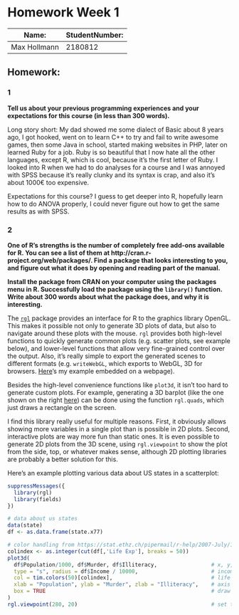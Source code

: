 Homework Week 1
========================================================

Name: | StudentNumber:
------|------
Max Hollmann | 2180812

Homework:
-----------

### 1
**Tell us about your previous programming experiences and your expectations for this course (in less than 300 words).**

Long story short: My dad showed me some dialect of Basic about 8 years ago, I got hooked, went on to learn C++ to try and fail to write awesome games, then some Java in school, started making websites in PHP, later on learned Ruby for a job. Ruby is so beautiful that I now hate all the other languages, except R, which is cool, because it's the first letter of Ruby. I looked into R when we had to do analyses for a course and I was annoyed with SPSS because it's really clunky and its syntax is crap, and also it's about 1000€ too expensive.

Expectations for this course? I guess to get deeper into R, hopefully learn how to do ANOVA properly, I could never figure out how to get the same results as with SPSS.

### 2
**One of R's strengths is the number of completely free add-ons available for R. You can see a list of them at http://cran.r-project.org/web/packages/. Find a package that looks interesting to you, and figure out what it does by opening and reading part of the manual.**

**Install the package from CRAN on your computer using the packages menu in R. Successfully load the package using the `library()` function. Write about 300 words about what the package does, and why it is interesting.**

The [`rgl`](http://cran.r-project.org/web/packages/rgl/index.html) package provides an interface for R to the graphics library OpenGL. This makes it possible not only to generate 3D plots of data, but also to navigate around these plots with the mouse. `rgl` provides both high-level functions to quickly generate common plots (e.g. scatter plots, see example below), and lower-level functions that allow very fine-grained control over the output. Also, it’s really simple to export the generated scenes to different formats (e.g. `writeWebGL`, which exports to WebGL, 3D for browsers. [Here](https://dl.dropboxusercontent.com/u/2886217/webgl.html)'s my example embedded on a webpage).

Besides the high-level convenience functions like `plot3d`, it isn't too hard to generate custom plots. For example, generating a 3D barplot (like the one shown on the right [here](http://rgl.neoscientists.org/gallery.shtml)) can be done using the function `rgl.quads`, which just draws a rectangle on the screen.

I find this library really useful for multiple reasons. First, it obviously allows showing more variables in a single plot than is possible in 2D plots. Second, interactive plots are way more fun than static ones. It is even possible to generate 2D plots from the 3D scene, using `rgl.viewpoint` to show the plot from the side, top, or whatever makes sense, although 2D plotting libraries are probably a better solution for this.

Here's an example plotting various data about US states in a scatterplot:

```r
suppressMessages({
  library(rgl)
  library(fields)
})

# data about us states
data(state)
df <- as.data.frame(state.x77)

# color handling from https://stat.ethz.ch/pipermail/r-help/2007-July/135904.html
colindex <- as.integer(cut(df[,'Life Exp'], breaks = 50))
plot3d(
  df$Population/1000, df$Murder, df$Illiteracy,                 # x, y, z axes
  type = "s", radius = df$Income / 10000,                       # income coded as sphere radius
  col = tim.colors(50)[colindex],                               # life expectancy coded as color
  xlab = "Population", ylab = "Murder", zlab = "Illiteracy",    # axis labels
  box = TRUE                                                    # draw a box around the plot
)
rgl.viewpoint(280, 20)                                          # set the camera to a better angle
```
